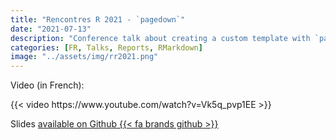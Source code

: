 ```yaml
---
title: "Rencontres R 2021 - `pagedown`"
date: "2021-07-13"
description: "Conference talk about creating a custom template with `pagedown`"
categories: [FR, Talks, Reports, RMarkdown]
image: "../assets/img/rr2021.png"
---
```


Video (in French):

{{< video https://www.youtube.com/watch?v=Vk5q_pvp1EE >}}

Slides [available on Github {{< fa brands github >}}](https://github.com/tvroylandt/pagedown_rr2021/blob/master/Pagedown%20-%20utilisations%20possibles%20et%20cr%C3%A9ation%20de%20th%C3%A8mes.pdf)